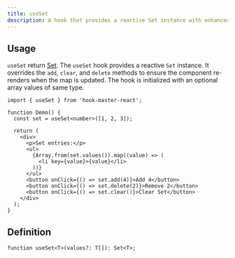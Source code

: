 ```yaml
---
title: useSet
description: A hook that provides a reactive Set instance with enhanced methods to trigger re-renders on updates
---
```


## Usage

`useSet` return [Set](https://developer.mozilla.org/en-US/docs/Web/JavaScript/Reference/Global_Objects/Set).
The `useSet` hook provides a reactive `Set` instance. It overrides the `add`, `clear`, and `delete` methods to ensure the component re-renders when the map is updated. The hook is initialized with an optional array values of same type.



```tsx
import { useSet } from 'hook-master-react';

function Demo() {
  const set = useSet<number>([1, 2, 3]);

  return (
    <div>
      <p>Set entries:</p>
      <ul>
        {Array.from(set.values()).map((value) => (
          <li key={value}>{value}</li>
        ))}
      </ul>
      <button onClick={() => set.add(4)}>Add 4</button>
      <button onClick={() => set.delete(2)}>Remove 2</button>
      <button onClick={() => set.clear()}>Clear Set</button>
    </div>
  );
}
```

## Definition

```tsx
function useSet<T>(values?: T[]): Set<T>;
```